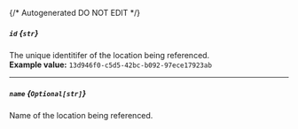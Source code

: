{/* Autogenerated DO NOT EDIT  */}
##### `id` *{`str`}*
The unique identitifer of the location being referenced.
<br/>
**Example value:** `13d946f0-c5d5-42bc-b092-97ece17923ab`

---
##### `name` *{`Optional[str]`}*
Name of the location being referenced.

